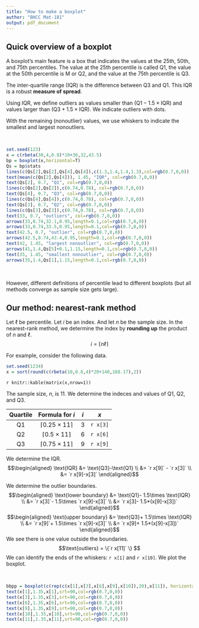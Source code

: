 ```yaml
---
title: "How to make a boxplot"
author: "BHCC Mat-181"
output: pdf_document
---
```


## Quick overview of a boxplot

A boxplot's main feature is a box that indicates the values at the 25th, 50th, and 75th percentiles. The value at the 25th percentile is called Q1, the value at the 50th percentile is M or Q2, and the value at the 75th percentile is Q3.

The inter-quartile range (IQR) is the difference between Q3 and Q1. This IQR is a robust **measure of spread**.

Using IQR, we define outliers as values smaller than $(\text{Q1}-1.5\times \text{IQR})$ and values larger than $(\text{Q3}+1.5\times \text{IQR})$. We indicate outliers with dots.

With the remaining (nonoutlier) values, we use whiskers to indicate the smallest and largest nonoutliers.

\
```r
set.seed(123)
x = c(rbeta(30,4,0.8)*10+30,32,43.5)
bp = boxplot(x,horizontal=T)
Qs = bp$stats
lines(c(Qs[2],Qs[2],Qs[4],Qs[4]),c(1.3,1.4,1.4,1.3),col=rgb(0.7,0,0))
text(mean(c(Qs[2],Qs[4])), 1.45, "IQR", col=rgb(0.7,0,0))
text(Qs[2], 0.7, "Q1", col=rgb(0.7,0,0))
lines(c(Qs[2],Qs[2]),c(0.74,0.78), col=rgb(0.7,0,0))
text(Qs[4], 0.7, "Q3", col=rgb(0.7,0,0))
lines(c(Qs[4],Qs[4]),c(0.74,0.78), col=rgb(0.7,0,0))
text(Qs[3], 0.7, "Q2", col=rgb(0.7,0,0))
lines(c(Qs[3],Qs[3]),c(0.74,0.78), col=rgb(0.7,0,0))
text(33, 0.7, "outliers", col=rgb(0.7,0,0))
arrows(33,0.74,32.1,0.95,length=0.1,col=rgb(0.7,0,0))
arrows(33,0.74,33.5,0.95,length=0.1,col=rgb(0.7,0,0))
text(42.5, 0.7, "outlier", col=rgb(0.7,0,0))
arrows(42.5,0.74,43.4,0.95,length=0.1,col=rgb(0.7,0,0))
text(42, 1.45, "largest nonoutlier", col=rgb(0.7,0,0))
arrows(41,1.4,Qs[5]+0.1,1.15,length=0.1,col=rgb(0.7,0,0))
text(35, 1.45, "smallest nonoutlier", col=rgb(0.7,0,0))
arrows(35,1.4,Qs[1],1.15,length=0.1,col=rgb(0.7,0,0))
```
\

However, different definitions of percentile lead to different boxplots (but all methods converge as sample size gets large).

## Our method: nearest-rank method

Let $\ell$ be percentile. Let $i$ be an index. And let $n$ be the sample size. In the nearest-rank method, we determine the index by **rounding up** the product of $n$ and $\ell$.
$$i = \left\lceil n\ell \right\rceil $$

\newpage
For example, consider the following data.
```r
set.seed(1234)
x = sort(round(c(rbeta(10,0.8,4)*20+140,168.17),2))
```

`r knitr::kable(matrix(x,nrow=1))`

The sample size, $n$, is 11. We determine the indeces and values of Q1, Q2, and Q3.

| Quartile | Formula for $i$ | $i$ | $x$ |
|:---:|:---:|:---:|:---:|
| Q1  | $\lceil 0.25 \times 11 \rceil$ | 3 | `r x[3]` |
| Q2  | $\lceil 0.5 \times 11 \rceil$ | 6 | `r x[6]` |
| Q3  | $\lceil 0.75 \times 11 \rceil$ | 9 | `r x[9]` |


We determine the IQR.
$$\begin{aligned}
\text{IQR} &= \text{Q3}-\text{Q1} \\
&= `r x[9]` - `r x[3]` \\
&= `r x[9]-x[3]`
\end{aligned}$$

We determine the outlier boundaries.
$$\begin{aligned}
\text{lower boundary} &= \text{Q1}- 1.5\times \text{IQR} \\
&= `r x[3]`- 1.5\times `r x[9]-x[3]` \\
&= `r x[3]- 1.5*(x[9]-x[3])` 
\end{aligned}$$
$$\begin{aligned}
\text{upper boundary} &= \text{Q3}+ 1.5\times \text{IQR} \\
&= `r x[9]`+ 1.5\times `r x[9]-x[3]` \\
&= `r x[9]+ 1.5*(x[9]-x[3])` 
\end{aligned}$$
We see there is one value outside the boundaries.
$$\text{outliers} = \{`r x[11]` \} $$
We can identify the ends of the whiskers: `r x[1]` and `r x[10]`. We plot the boxplot.

\
```r
bbpp = boxplot(c(rep(c(x[1],x[3],x[6],x[9],x[10]),20),x[11]), horizontal=T, ylim=c(140,170))
text(x[1],1.35,x[1],srt=90,col=rgb(0.7,0,0))
text(x[3],1.35,x[3],srt=90,col=rgb(0.7,0,0))
text(x[6],1.35,x[6],srt=90,col=rgb(0.7,0,0))
text(x[9],1.35,x[9],srt=90,col=rgb(0.7,0,0))
text(x[10],1.35,x[10],srt=90,col=rgb(0.7,0,0))
text(x[11],1.35,x[11],srt=90,col=rgb(0.7,0,0))
```
\

